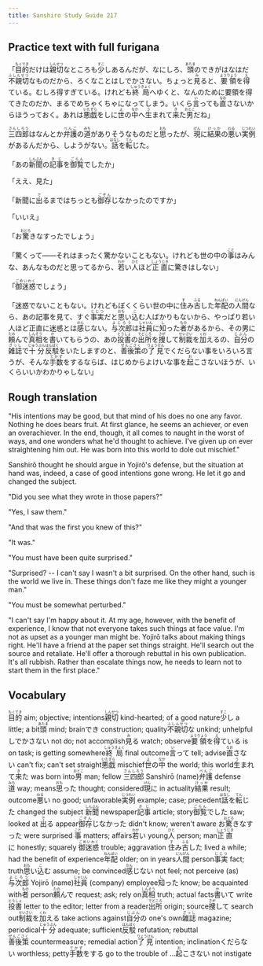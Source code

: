 ```yaml
---
title: Sanshiro Study Guide 217
---
```


## Practice text with full furigana

<p>
「<ruby><rb>目的</rb><rt>もくてき</rt></ruby>だけは<ruby><rb>親切</rb><rt>しんせつ</rt></ruby>なところも<ruby><rb>少</rb><rt>すこ</rt></ruby>しあるんだが、なにしろ、<ruby><rb>頭</rb><rt>あたま</rt></ruby>のできがはなはだ<ruby><rb>不親切</rb><rt>ふしんせつ</rt></ruby>なものだから、ろくなことはしでかさない。ちょっと<ruby><rb>見</rb><rt>み</rt></ruby>ると、<ruby><rb>要領</rb><rt>ようりょう</rt></ruby>を<ruby><rb>得</rb><rt>え</rt></ruby>ている。むしろ得すぎている。けれども<ruby><rb>終局</rb><rt>しゅうきょく</rt></ruby>へゆくと、なんのために要領を得てきたのだか、まるでめちゃくちゃになってしまう。いくら<ruby><rb>言</rb><rt>い</rt></ruby>っても<ruby><rb>直</rb><rt>なお</rt></ruby>さないからほうっておく。あれは<ruby><rb>悪戯</rb><rt>いたずら</rt></ruby>をしに<ruby><rb>世</rb><rt>よ</rt></ruby>の<ruby><rb>中</rb><rt>なか</rt></ruby>へ<ruby><rb>生</rb><rt>う</rt></ruby>まれて<ruby><rb>来</rb><rt>き</rt></ruby>た<ruby><rb>男</rb><rt>おとこ</rt></ruby>だね」
</p>

<p>
<ruby><rb>三四郎</rb><rt>さんしろう</rt></ruby>はなんとか<ruby><rb>弁護</rb><rt>べんご</rt></ruby>の<ruby><rb>道</rb><rt>みち</rt></ruby>がありそうなものだと<ruby><rb>思</rb><rt>おも</rt></ruby>ったが、<ruby><rb>現</rb><rt>げん</rt></ruby>に<ruby><rb>結果</rb><rt>けっか</rt></ruby>の<ruby><rb>悪</rb><rt>わる</rt></ruby>い<ruby><rb>実例</rb><rt>じつれい</rt></ruby>があるんだから、しようがない。<ruby><rb>話</rb><rt>はなし</rt></ruby>を<ruby><rb>転</rb><rt>てん</rt></ruby>じた。
</p>

<p>
「あの<ruby><rb>新聞</rb><rt>しんぶん</rt></ruby>の<ruby><rb>記事</rb><rt>きじ</rt></ruby>を<ruby><rb>御覧</rb><rt>ごらん</rt></ruby>でしたか」
</p>

「ええ、見た」

<p>
「新聞に<ruby><rb>出</rb><rt>で</rt></ruby>るまではちっとも<ruby><rb>御存</rb><rt>ごぞん</rt></ruby>じなかったのですか」
</p>

「いいえ」

<p>
「お<ruby><rb>驚</rb><rt>おどろ</rt></ruby>きなすったでしょう」
</p>

<p>
「驚くって――それはまったく驚かないこともない。けれども世の中の<ruby><rb>事</rb><rt>こと</rt></ruby>はみんな、あんなものだと思ってるから、<ruby><rb>若</rb><rt>わか</rt></ruby>い<ruby><rb>人</rb><rt>ひと</rt></ruby>ほど<ruby><rb>正直</rb><rt>しょうじき</rt></ruby>に驚きはしない」
</p>

<p>
「<ruby><rb>御迷惑</rb><rt>ごめいわく</rt></ruby>でしょう」
</p>

<p>
「迷惑でないこともない。けれどもぼくくらい世の中に<ruby><rb>住</rb><rt>す</rt></ruby>み<ruby><rb>古</rb><rt>ふる</rt></ruby>した<ruby><rb>年配</rb><rt>ねんぱい</rt></ruby>の<ruby><rb>人間</rb><rt>にんげん</rt></ruby>なら、あの記事を見て、すぐ<ruby><rb>事実</rb><rt>じじつ</rt></ruby>だと<ruby><rb>思</rb><rt>おも</rt></ruby>い<ruby><rb>込</rb><rt>こ</rt></ruby>む人ばかりもないから、やっぱり若い人ほど正直に迷惑とは<ruby><rb>感</rb><rt>かん</rt></ruby>じない。<ruby><rb>与次郎</rb><rt>よじろう</rt></ruby>は<ruby><rb>社員</rb><rt>しゃいん</rt></ruby>に<ruby><rb>知</rb><rt>し</rt></ruby>った<ruby><rb>者</rb><rt>もの</rt></ruby>があるから、その男に<ruby><rb>頼</rb><rt>たの</rt></ruby>んで<ruby><rb>真相</rb><rt>しんそう</rt></ruby>を<ruby><rb>書</rb><rt>か</rt></ruby>いてもらうの、あの<ruby><rb>投書</rb><rt>とうしょ</rt></ruby>の<ruby><rb>出所</rb><rt>でどころ</rt></ruby>を<ruby><rb>捜</rb><rt>さが</rt></ruby>して<ruby><rb>制裁</rb><rt>せいさい</rt></ruby>を<ruby><rb>加</rb><rt>くわ</rt></ruby>えるの、<ruby><rb>自分</rb><rt>じぶん</rt></ruby>の<ruby><rb>雑誌</rb><rt>ざっし</rt></ruby>で<ruby><rb>十分</rb><rt>じゅうぶん</rt></ruby><ruby><rb>反駁</rb><rt>はんばく</rt></ruby>をいたしますのと、<ruby><rb>善後策</rb><rt>ぜんごさく</rt></ruby>の<ruby><rb>了見</rb><rt>りょうけん</rt></ruby>でくだらない事をいろいろ言うが、そんな<ruby><rb>手数</rb><rt>てかず</rt></ruby>をするならば、はじめからよけいな事を<ruby><rb>起</rb><rt>お</rt></ruby>こさないほうが、いくらいいかわかりゃしない」
</p>


## Rough translation

"His intentions may be good, but that mind of his does no one any favor. Nothing he does bears fruit. At first glance, he seems an achiever, or even an overachiever. In the end, though, it all comes to naught in the worst of ways, and one wonders what he'd thought to achieve. I've given up on ever straightening him out. He was born into this world to dole out mischief."

Sanshirō thought he should argue in Yojirō's defense, but the situation at hand was, indeed, a case of good intentions gone wrong. He let it go and changed the subject. 

"Did you see what they wrote in those papers?"

"Yes, I saw them."

"And that was the first you knew of this?"

"It was."

"You must have been quite surprised."

"Surprised? -- I can't say I wasn't a bit surprised. On the other hand, such is the world we live in. These things don't faze me like they might a younger man."

"You must be somewhat perturbed."

"I can't say I'm happy about it. At my age, however, with the benefit of experience, I know that not everyone takes such things at face value. I'm not as upset as a younger man might be. Yojirō talks about making things right. He'll have a friend at the paper set things straight. He'll search out the source and retaliate. He'll offer a thorough rebuttal in his own publication. It's all rubbish. Rather than escalate things now, he needs to learn not to start them in the first place." 


## Vocabulary

<p>
<span class="vocabstudy"><ruby><rb>目的</rb><rt>もくてき</rt></ruby>&nbsp;aim; objective; intentions</span><span class="vocabstudy"><ruby><rb>親切</rb><rt>しんせつ</rt></ruby>&nbsp;kind-hearted; of a good nature</span><span class="vocabstudy"><ruby><rb>少</rb><rt>すこ</rt></ruby>し&nbsp;a little; a bit</span><span class="vocabstudy"><ruby><rb>頭</rb><rt>あたま</rt></ruby>&nbsp;mind; brain</span><span class="vocabstudy">でき&nbsp;construction; quality</span><span class="vocabstudy"><ruby><rb>不親切</rb><rt>ふしんせつ</rt></ruby>な&nbsp;unkind; unhelpful</span><span class="vocabstudy">しでかさない&nbsp;not do; not accomplish</span><span class="vocabstudy"><ruby><rb>見</rb><rt>み</rt></ruby>る&nbsp;watch; observe</span><span class="vocabstudy"><ruby><rb>要領</rb><rt>ようりょう</rt></ruby>を<ruby><rb>得</rb><rt>え</rt></ruby>ている&nbsp;is on task; is getting somewhere</span><span class="vocabstudy"><ruby><rb>終局</rb><rt>しゅうきょく</rt></ruby>&nbsp;final outcome</span><span class="vocabstudy"><ruby><rb>言</rb><rt>い</rt></ruby>って&nbsp;tell; advise</span><span class="vocabstudy"><ruby><rb>直</rb><rt>なお</rt></ruby>さない&nbsp;can't fix; can't set straight</span><span class="vocabstudy"><ruby><rb>悪戯</rb><rt>いたずら</rt></ruby>&nbsp;mischief</span><span class="vocabstudy"><ruby><rb>世</rb><rt>よ</rt></ruby>の<ruby><rb>中</rb><rt>なか</rt></ruby>&nbsp;the world; this world</span><span class="vocabstudy"><ruby><rb>生</rb><rt>う</rt></ruby>まれて<ruby><rb>来</rb><rt>き</rt></ruby>た&nbsp;was born into</span><span class="vocabstudy"><ruby><rb>男</rb><rt>おとこ</rt></ruby>&nbsp;man; fellow</span>
<span class="vocabstudy"><ruby><rb>三四郎</rb><rt>さんしろう</rt></ruby>&nbsp;Sanshirō (name)</span><span class="vocabstudy"><ruby><rb>弁護</rb><rt>べんご</rt></ruby>&nbsp;defense</span><span class="vocabstudy"><ruby><rb>道</rb><rt>みち</rt></ruby>&nbsp;way; means</span><span class="vocabstudy"><ruby><rb>思</rb><rt>おも</rt></ruby>った&nbsp;thought; considered</span><span class="vocabstudy"><ruby><rb>現</rb><rt>げん</rt></ruby>に&nbsp;in actuality</span><span class="vocabstudy"><ruby><rb>結果</rb><rt>けっか</rt></ruby>&nbsp;result; outcome</span><span class="vocabstudy"><ruby><rb>悪</rb><rt>わる</rt></ruby>い&nbsp;no good; unfavorable</span><span class="vocabstudy"><ruby><rb>実例</rb><rt>じつれい</rt></ruby>&nbsp;example; case; precedent</span><span class="vocabstudy"><ruby><rb>話</rb><rt>はなし</rt></ruby>を<ruby><rb>転</rb><rt>てん</rt></ruby>じた&nbsp;changed the subject</span>
<span class="vocabstudy"><ruby><rb>新聞</rb><rt>しんぶん</rt></ruby>&nbsp;newspaper</span><span class="vocabstudy"><ruby><rb>記事</rb><rt>きじ</rt></ruby>&nbsp;article; story</span><span class="vocabstudy"><ruby><rb>御覧</rb><rt>ごらん</rt></ruby>でした&nbsp;saw; looked at</span>
<span class="vocabstudy"><ruby><rb>出</rb><rt>で</rt></ruby>る&nbsp;appear</span><span class="vocabstudy"><ruby><rb>御存</rb><rt>ごぞん</rt></ruby>じなかった&nbsp;didn't know; weren't aware</span>
<span class="vocabstudy">お<ruby><rb>驚</rb><rt>おどろ</rt></ruby>きなすった&nbsp;were surprised</span>
<span class="vocabstudy"><ruby><rb>事</rb><rt>こと</rt></ruby>&nbsp;matters; affairs</span><span class="vocabstudy"><ruby><rb>若</rb><rt>わか</rt></ruby>い&nbsp;young</span><span class="vocabstudy"><ruby><rb>人</rb><rt>ひと</rt></ruby>&nbsp;person; man</span><span class="vocabstudy"><ruby><rb>正直</rb><rt>しょうじき</rt></ruby>に&nbsp;honestly; squarely</span>
<span class="vocabstudy"><ruby><rb>御迷惑</rb><rt>ごめいわく</rt></ruby>&nbsp;trouble; aggravation</span>
<span class="vocabstudy"><ruby><rb>住</rb><rt>す</rt></ruby>み<ruby><rb>古</rb><rt>ふる</rt></ruby>した&nbsp;lived a while; had the benefit of experience</span><span class="vocabstudy"><ruby><rb>年配</rb><rt>ねんぱい</rt></ruby>&nbsp;older; on in years</span><span class="vocabstudy"><ruby><rb>人間</rb><rt>にんげん</rt></ruby>&nbsp;person</span><span class="vocabstudy"><ruby><rb>事実</rb><rt>じじつ</rt></ruby>&nbsp;fact; truth</span><span class="vocabstudy"><ruby><rb>思</rb><rt>おも</rt></ruby>い<ruby><rb>込</rb><rt>こ</rt></ruby>む&nbsp;assume; be convinced</span><span class="vocabstudy"><ruby><rb>感</rb><rt>かん</rt></ruby>じない&nbsp;not feel; not perceive (as)</span><span class="vocabstudy"><ruby><rb>与次郎</rb><rt>よじろう</rt></ruby>&nbsp;Yojirō (name)</span><span class="vocabstudy"><ruby><rb>社員</rb><rt>しゃいん</rt></ruby>&nbsp;(company) employee</span><span class="vocabstudy"><ruby><rb>知</rb><rt>し</rt></ruby>った&nbsp;know; be acquainted with</span><span class="vocabstudy"><ruby><rb>者</rb><rt>もの</rt></ruby>&nbsp;person</span><span class="vocabstudy"><ruby><rb>頼</rb><rt>たの</rt></ruby>んで&nbsp;request; ask; rely on</span><span class="vocabstudy"><ruby><rb>真相</rb><rt>しんそう</rt></ruby>&nbsp;truth; actual facts</span><span class="vocabstudy"><ruby><rb>書</rb><rt>か</rt></ruby>いて&nbsp;write</span><span class="vocabstudy"><ruby><rb>投書</rb><rt>とうしょ</rt></ruby>&nbsp;letter to the editor; letter from a reader</span><span class="vocabstudy"><ruby><rb>出所</rb><rt>でどころ</rt></ruby>&nbsp;origin; source</span><span class="vocabstudy"><ruby><rb>捜</rb><rt>さが</rt></ruby>して&nbsp;search out</span><span class="vocabstudy"><ruby><rb>制裁</rb><rt>せいさい</rt></ruby>を<ruby><rb>加</rb><rt>くわ</rt></ruby>える&nbsp;take actions against</span><span class="vocabstudy"><ruby><rb>自分</rb><rt>じぶん</rt></ruby>の&nbsp;one's own</span><span class="vocabstudy"><ruby><rb>雑誌</rb><rt>ざっし</rt></ruby>&nbsp;magazine; periodical</span><span class="vocabstudy"><ruby><rb>十分</rb><rt>じゅうぶん</rt></ruby>&nbsp;adequate; sufficient</span><span class="vocabstudy"><ruby><rb>反駁</rb><rt>はんばく</rt></ruby>&nbsp;refutation; rebuttal</span><span class="vocabstudy"><ruby><rb>善後策</rb><rt>ぜんごさく</rt></ruby>&nbsp;countermeasure; remedial action</span><span class="vocabstudy"><ruby><rb>了見</rb><rt>りょうけん</rt></ruby>&nbsp;intention; inclination</span><span class="vocabstudy">くだらない&nbsp;worthless; petty</span><span class="vocabstudy"><ruby><rb>手数</rb><rt>てかず</rt></ruby>をする&nbsp;go to the trouble of ...</span><span class="vocabstudy"><ruby><rb>起</rb><rt>お</rt></ruby>こさない&nbsp;not instigate</span>



































</p>
